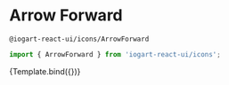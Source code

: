 

<Meta
    title="Components/Icons"
    component={ArrowForward}
/>

# Arrow Forward
`@iogart-react-ui/icons/ArrowForward`

```javascript
import { ArrowForward } from 'iogart-react-ui/icons';
```

<Story
  name="ArrowForward"
  args={{}}>
  {Template.bind({})}
</Story>
